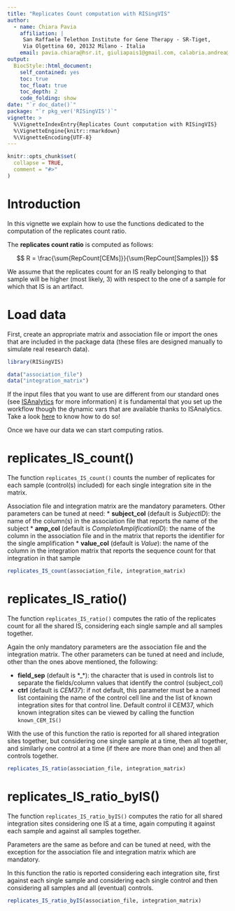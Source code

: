 ```yaml
---
title: "Replicates Count computation with RISingVIS"
author: 
  - name: Chiara Pavia
    affiliation: | 
     San Raffaele Telethon Institute for Gene Therapy - SR-Tiget, 
     Via Olgettina 60, 20132 Milano - Italia
    email: pavia.chiara@hsr.it, giuliapais1@gmail.com, calabria.andrea@hsr.it
output: 
  BiocStyle::html_document:
    self_contained: yes
    toc: true
    toc_float: true
    toc_depth: 2
    code_folding: show
date: "`r doc_date()`"
package: "`r pkg_ver('RISingVIS')`"
vignette: >
  %\VignetteIndexEntry{Replicates Count computation with RISingVIS}
  %\VignetteEngine{knitr::rmarkdown}
  %\VignetteEncoding{UTF-8}
---
```


```r
knitr::opts_chunk$set(
  collapse = TRUE,
  comment = "#>"
)
```

# Introduction

In this vignette we explain how to use the functions dedicated to the 
computation of the replicates count ratio. 

The **replicates count ratio** is computed as follows: 

$$
R = \frac{\sum{RepCount[CEMs]}}{\sum{RepCount[Samples]}}
$$

We assume that the replicates count for an IS really belonging to that sample 
will be higher (most likely, 3) with respect to the one of a sample 
for which that IS is an artifact. 

# Load data

First, create an appropriate matrix and association file or import the
ones that are included in the package data (these files are designed manually 
to simulate real research data).

```r
library(RISingVIS)

data("association_file")
data("integration_matrix")
```

If the input files that you want to use are different from our standard ones 
(see [ISAnalytics](https://calabrialab.github.io/ISAnalytics/dev/index.html) 
for more information) it is fundamental that you set up the workflow 
though the dynamic vars that are available thanks to ISAnalytics. Take a look [here](https://calabrialab.github.io/ISAnalytics/dev/articles/workflow_start.html)
to know how to do so!

Once we have our data we can start computing ratios. 

# replicates_IS_count()

The function `replicates_IS_count()` counts the number of replicates for
each sample (control(s) included) for each single integration site in 
the matrix. 

Association file and integration matrix are the mandatory parameters. 
Other parameters can be tuned at need:
* **subject_col** (default is *SubjectID*): the name of the column(s) 
in the association file that reports the name of the subject 
* **amp_col** (default is *CompleteAmplificationID*): the name of the column 
in the association file and in the matrix that reports the identifier for the
single amplification
* **value_col** (default is *Value*): the name of the column in the integration
matrix that reports the sequence count for that integration in that sample

```r
replicates_IS_count(association_file, integration_matrix)
```

# replicates_IS_ratio()

The function `replicates_IS_ratio()` computes the ratio of the replicates count
for all the shared IS, considering each single sample and all samples together.

Again the only mandatory parameters are the association file and the 
integration matrix. The other parameters can be tuned at need and include, 
other than the ones above mentioned, the following:

* **field_sep** (default is *_*): the character that is used in controls list
to separate the fields/column values that identify the control (subject_col)
* **ctrl** (default is *CEM37*): if not default, this parameter must be a named 
list containing the name of the control cell line and the list of known 
integration sites for that control line. Default control il CEM37, which known 
integration sites can be viewed by calling the function `known_CEM_IS()`

With the use of this function the ratio is reported for all shared integration 
sites together, but considering one single sample at a time, then all together,
and similarly one control at a time (if there are more than one) and then 
all controls together. 

```r
replicates_IS_ratio(association_file, integration_matrix)
```

# replicates_IS_ratio_byIS()

The function `replicates_IS_ratio_byIS()` computes the ratio for all shared 
integration sites considering one IS at a time, again computing it against each 
sample and against all samples together.

Parameters are the same as before and can be tuned at need, with the 
exception for the association file and integration matrix which are mandatory. 

In this function the ratio is reported considering each integration site, 
first against each single sample and considering each single control and then
considering all samples and all (eventual) controls. 


```r
replicates_IS_ratio_byIS(association_file, integration_matrix)
```
